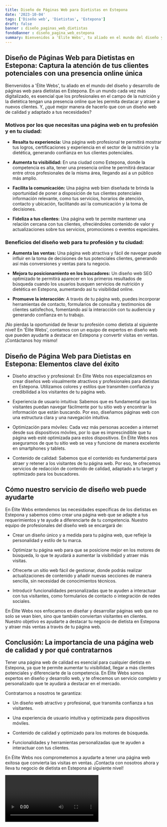 ```yaml
---
title: Diseño de Páginas Web para Dietistas en Estepona
date: '2023-10-04'
tags: ['Diseño web', 'Dietistas', 'Estepona']
draft: false
banner : diseño_paginas_web_dietistas
fondoBanner : diseño_pagina_web_estepona
summary: Bienvenidos a 'Élite Webs', tu aliado en el mundo del diseño y desarrollo de páginas web para dietistas en Estepona. En un mundo cada vez más digitalizado, es esencial que los profesionales en el campo de la nutrición y la dietética tengan una presencia online que les permita destacar y atraer a nuevos clientes. Y, ¿qué mejor manera de hacerlo que con un diseño web de calidad y adaptado a tus necesidades?
---
```


## **Diseño de Páginas Web para Dietistas en Estepona: Captura la atención de tus clientes potenciales con una presencia online única**

Bienvenidos a 'Élite Webs', tu aliado en el mundo del diseño y desarrollo de páginas web para dietistas en Estepona. En un mundo cada vez más digitalizado, es esencial que los profesionales en el campo de la nutrición y la dietética tengan una presencia online que les permita destacar y atraer a nuevos clientes. Y, ¿qué mejor manera de hacerlo que con un diseño web de calidad y adaptado a tus necesidades?

### Motivos por los que necesitas una página web en tu profesión y en tu ciudad:

- **Resalta tu experiencia:** Una página web profesional te permitirá mostrar tus logros, certificaciones y experiencia en el sector de la nutrición y la dietética, generando confianza en tus clientes potenciales.

- **Aumenta tu visibilidad:** En una ciudad como Estepona, donde la competencia es alta, tener una presencia online te permitirá destacar entre otros profesionales de la misma área, llegando así a un público más amplio.

- **Facilita la comunicación:** Una página web bien diseñada te brinda la oportunidad de poner a disposición de tus clientes potenciales información relevante, como tus servicios, horarios de atención, contacto y ubicación, facilitando así la comunicación y la toma de decisiones.

- **Fideliza a tus clientes:** Una página web te permite mantener una relación cercana con tus clientes, ofreciéndoles contenido de valor y actualizaciones sobre tus servicios, promociones o eventos especiales.

### Beneficios del diseño web para tu profesión y tu ciudad:

- **Aumenta las ventas:** Una página web atractiva y fácil de navegar puede influir en la toma de decisiones de tus potenciales clientes, generando así más conversiones y ventas para tu negocio.

- **Mejora tu posicionamiento en los buscadores:** Un diseño web SEO optimizado te permitirá aparecer en los primeros resultados de búsqueda cuando los usuarios busquen servicios de nutrición y dietética en Estepona, aumentando así tu visibilidad online.

- **Promueve la interacción**: A través de tu página web, puedes incorporar herramientas de contacto, formularios de consulta y testimonios de clientes satisfechos, fomentando así la interacción con tu audiencia y generando confianza en tu trabajo.

¡No pierdas la oportunidad de llevar tu profesión como dietista al siguiente nivel! En 'Élite Webs', contamos con un equipo de expertos en diseño web que pueden ayudarte a destacar en Estepona y convertir visitas en ventas. ¡Contáctanos hoy mismo!

<GifSeo />

<Cta />

## Diseño de Página Web para Dietistas en Estepona: Elementos clave del éxito

- Diseño atractivo y profesional: En Élite Webs nos especializamos en crear diseños web visualmente atractivos y profesionales para dietistas en Estepona. Utilizamos colores y estilos que transmiten confianza y credibilidad a los visitantes de tu página web.

- Experiencia de usuario intuitiva: Sabemos que es fundamental que los visitantes puedan navegar fácilmente por tu sitio web y encontrar la información que están buscando. Por eso, diseñamos páginas web con una estructura clara y una navegación intuitiva.

- Optimización para móviles: Cada vez más personas acceden a internet desde sus dispositivos móviles, por lo que es imprescindible que tu página web esté optimizada para estos dispositivos. En Élite Webs nos aseguramos de que tu sitio web se vea y funcione de manera excelente en smartphones y tablets.

- Contenido de calidad: Sabemos que el contenido es fundamental para atraer y retener a los visitantes de tu página web. Por eso, te ofrecemos servicios de redacción de contenido de calidad, adaptado a tu target y optimizado para los buscadores.

## Cómo nuestro servicio de diseño web puede ayudarte

En Élite Webs entendemos las necesidades específicas de los dietistas en Estepona y sabemos cómo crear una página web que se adapte a tus requerimientos y te ayude a diferenciarte de tu competencia. Nuestro equipo de profesionales del diseño web se encargará de:

- Crear un diseño único y a medida para tu página web, que refleje la personalidad y estilo de tu marca.

- Optimizar tu página web para que se posicione mejor en los motores de búsqueda, lo que te ayudará a aumentar la visibilidad y atraer más visitas.

- Ofrecerte un sitio web fácil de gestionar, donde podrás realizar actualizaciones de contenido y añadir nuevas secciones de manera sencilla, sin necesidad de conocimientos técnicos.

- Introducir funcionalidades personalizadas que te ayuden a interactuar con tus visitantes, como formularios de contacto o integración de redes sociales.

En Élite Webs nos enfocamos en diseñar y desarrollar páginas web que no solo se vean bien, sino que también conviertan visitantes en clientes. Nuestro objetivo es ayudarte a destacar tu negocio de dietista en Estepona y atraer más ventas a través de tu página web.

## Conclusión: La importancia de una página web de calidad y por qué contratarnos

Tener una página web de calidad es esencial para cualquier dietista en Estepona, ya que te permite aumentar tu visibilidad, llegar a más clientes potenciales y diferenciarte de la competencia. En Élite Webs somos expertos en diseño y desarrollo web, y te ofrecemos un servicio completo y personalizado que te ayudará a destacar en el mercado.

Contratarnos a nosotros te garantiza:

- Un diseño web atractivo y profesional, que transmita confianza a tus visitantes.

- Una experiencia de usuario intuitiva y optimizada para dispositivos móviles.

- Contenido de calidad y optimizado para los motores de búsqueda.

- Funcionalidades y herramientas personalizadas que te ayuden a interactuar con tus clientes.

En Élite Webs nos comprometemos a ayudarte a tener una página web exitosa que convierta las visitas en ventas. ¡Contacta con nosotros ahora y lleva tu negocio de dietista en Estepona al siguiente nivel!

<Video />

<CtaBot job='Dietistas' city='Estepona'/>

<Gmaps query='Estepona+españa+maps' />